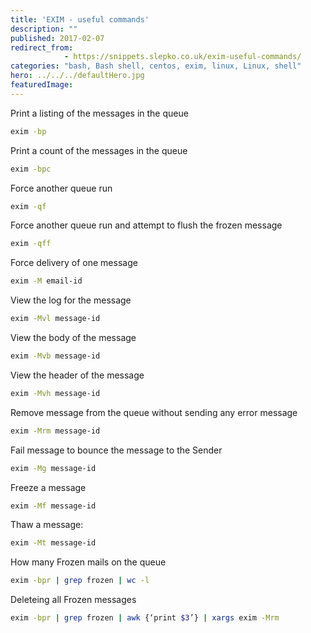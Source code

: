 ```yaml
---
title: 'EXIM - useful commands'
description: ""
published: 2017-02-07
redirect_from:
            - https://snippets.slepko.co.uk/exim-useful-commands/
categories: "bash, Bash shell, centos, exim, linux, Linux, shell"
hero: ../../../defaultHero.jpg
featuredImage:
---
```

Print a listing of the messages in the queue

```bash
exim -bp
```

Print a count of the messages in the queue

```bash
exim -bpc
```

Force another queue run

```bash
exim -qf
```

Force another queue run and attempt to flush the frozen message

```bash
exim -qff
```

Force delivery of one message

```bash
exim -M email-id
```

View the log for the message

```bash
exim -Mvl message-id
```

View the body of the message

```bash
exim -Mvb message-id
```

View the header of the message

```bash
exim -Mvh message-id
```

Remove message from the queue without sending any error message

```bash
exim -Mrm message-id
```

Fail message to bounce the message to the Sender

```bash
exim -Mg message-id
```

Freeze a message

```bash
exim -Mf message-id
```

Thaw a message:

```bash
exim -Mt message-id
```

How many Frozen mails on the queue

```bash
exim -bpr | grep frozen | wc -l
```

Deleteing all Frozen messages

```bash
exim -bpr | grep frozen | awk {‘print $3’} | xargs exim -Mrm
```
